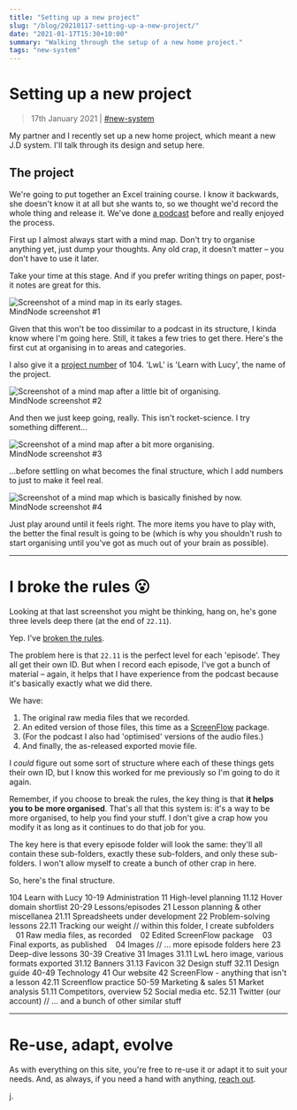 ```yaml
---
title: "Setting up a new project"
slug: "/blog/20210117-setting-up-a-new-project/"
date: "2021-01-17T15:30+10:00"
summary: "Walking through the setup of a new home project."
tags: "new-system"
---
```



# Setting up a new project

> 17th January 2021 | [#new-system](/blog/tags/new-system/)

My partner and I recently set up a new home project, which meant a new J.D system. I'll talk through its design and setup here.

## The project

We're going to put together an Excel training course. I know it backwards, she doesn't know it at all but she wants to, so we thought we'd record the whole thing and release it. We've done [a podcast](https://podcasts.apple.com/au/podcast/strange-attractor/id1099562790) before and really enjoyed the process.

First up I almost always start with a mind map. Don't try to organise anything yet, just dump your thoughts. Any old crap, it doesn't matter – you don't have to use it later.

Take your time at this stage. And if you prefer writing things on paper, post-it notes are great for this.

<div className="max-w-md mx-auto shadow-md border border-gray-500 rounded-sm p-2 my-4">
	<img
		src={img_104_02_11_01}
		alt="Screenshot of a mind map in its early stages."
	/>
	<div className="text-center text-xs text-gray-600 mt-2 italic">
		MindNode screenshot #1
	</div>
</div>

Given that this won't be too dissimilar to a podcast in its structure, I kinda know where I'm going here. Still, it takes a few tries to get there. Here's the first cut at organising in to areas and categories.

I also give it a [project number](/concepts/multiple-projects/) of 104. 'LwL' is 'Learn with Lucy', the name of the project.

<div className="max-w-md mx-auto shadow-md border border-gray-500 rounded-sm p-2 my-4">
	<img
		src={img_104_02_11_02}
		alt="Screenshot of a mind map after a little bit of organising."
	/>
	<div className="text-center text-xs text-gray-600 mt-2 italic">
		MindNode screenshot #2
	</div>
</div>

And then we just keep going, really. This isn't rocket-science. I try something different...

<div className="max-w-md mx-auto shadow-md border border-gray-500 rounded-sm p-2 my-4">
	<img
		src={img_104_02_11_03}
		alt="Screenshot of a mind map after a bit more organising."
	/>
	<div className="text-center text-xs text-gray-600 mt-2 italic">
		MindNode screenshot #3
	</div>
</div>

...before settling on what becomes the final structure, which I add numbers to just to make it feel real.

<div className="max-w-md mx-auto shadow-md border border-gray-500 rounded-sm p-2 my-4">
	<img
		src={img_104_02_11_05}
		alt="Screenshot of a mind map which is basically finished by now."
	/>
	<div className="text-center text-xs text-gray-600 mt-2 italic">
		MindNode screenshot #4
	</div>
</div>

Just play around until it feels right. The more items you have to play with, the better the final result is going to be (which is why you shouldn't rush to start organising until you've got as much out of your brain as possible).

---

# I broke the rules 😮

Looking at that last screenshot you might be thinking, hang on, he's gone three levels deep there (at the end of `22.11`).

Yep. I've [broken the rules](/concepts/exceptions-to-the-rules/).

The problem here is that `22.11` is the perfect level for each 'episode'. They all get their own ID. But when I record each episode, I've got a bunch of material – again, it helps that I have experience from the podcast because it's basically exactly what we did there.

We have:

1. The original raw media files that we recorded.
2. An edited version of those files, this time as a [ScreenFlow](http://www.telestream.net/screenflow/overview.htm) package.
3. (For the podcast I also had 'optimised' versions of the audio files.)
4. And finally, the as-released exported movie file.

I _could_ figure out some sort of structure where each of these things gets their own ID, but I know this worked for me previously so I'm going to do it again.

Remember, if you choose to break the rules, the key thing is that **it helps you to be more organised**. That's all that this system is: it's a way to be more organised, to help you find your stuff. I don't give a crap how you modify it as long as it continues to do that job for you.

The key here is that every episode folder will look the same: they'll all contain these sub-folders, exactly these sub-folders, and only these sub-folders. I won't allow myself to create a bunch of other crap in here.

So, here's the final structure.

<PROACIDbox>
	<Project>104 Learn with Lucy</Project>
	<Area>10-19 Administration</Area>
	<Category>11 High-level planning</Category>
	<ID>11.12 Hover domain shortlist</ID>
	<Area>20-29 Lessons/episodes</Area>
	<Category>21 Lesson planning &amp; other miscellanea</Category>
	<ID>21.11 Spreadsheets under development</ID>
	<Category>22 Problem-solving lessons</Category>
	<ID>22.11 Tracking our weight</ID>
	<Comment indent={10}>// within this folder, I create subfolders</Comment>
	<ID>&nbsp;&nbsp;&nbsp;01 Raw media files, as recorded</ID>
	<ID>&nbsp;&nbsp;&nbsp;02 Edited ScreenFlow package</ID>
	<ID>&nbsp;&nbsp;&nbsp;03 Final exports, as published</ID>
	<ID>&nbsp;&nbsp;&nbsp;04 Images</ID>
	<Comment indent={10}>// ... more episode folders here</Comment>
	<Category>23 Deep-dive lessons</Category>
	<Area>30-39 Creative</Area>
	<Category>31 Images</Category>
	<ID>31.11 LwL hero image, various formats exported</ID>
	<ID>31.12 Banners</ID>
	<ID>31.13 Favicon</ID>
	<Category>32 Design stuff</Category>
	<ID>32.11 Design guide</ID>
	<Area>40-49 Technology</Area>
	<Category>41 Our website</Category>
	<Category>42 ScreenFlow - anything that isn't a lesson</Category>
	<ID>42.11 Screenflow practice</ID>
	<Area>50-59 Marketing &amp; sales</Area>
	<Category>51 Market analysis</Category>
	<ID>51.11 Competitors, overview</ID>
	<Category>52 Social media etc.</Category>
	<ID>52.11 Twitter (our account)</ID>
	<Comment indent={10}>// ... and a bunch of other similar stuff</Comment>
</PROACIDbox>

---

# Re-use, adapt, evolve

As with everything on this site, you're free to re-use it or adapt it to suit your needs. And, as always, if you need a hand with anything, [reach out](/contact/).

j.
